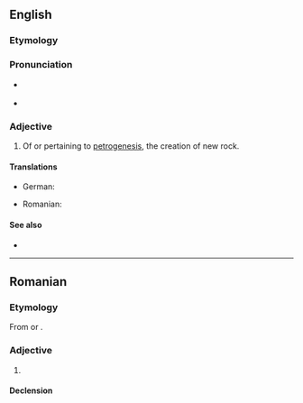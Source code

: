 ==English==

===Etymology===
{{prefix|en|petro|genetic}}

===Pronunciation===
* {{a|GA}} {{IPA|en|/ˌpɛtɹoʊdʒəˈnɛtɪk/}}
* {{rhymes|en|ɛtɪk|s=5}}

===Adjective===
{{en-adj|-}}

# {{lb|en|geology}} Of or pertaining to [[petrogenesis]], the creation of new rock.

====Translations====
{{trans-top|of or pertaining to petrogenesis}}
* German: {{t|de|petrogenetisch}}
{{trans-mid}}
* Romanian: {{t+|ro|petrogenetic}}
{{trans-bottom}}

====See also====
* {{pedialite|petrogenesis}}

----

==Romanian==

===Etymology===
From {{bor|ro|de|petrogenetisch}} or {{bor|ro|en|petrogenetic}}.

===Adjective===
{{ro-adj}}

# {{lb|ro|geology}} {{l|en|petrogenetic}}

====Declension====
{{ro-decl-adj}}